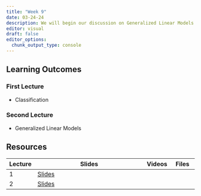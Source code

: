 ```yaml
---
title: "Week 9"
date: 03-24-24
description: We will begin our discussion on Generalized Linear Models
editor: visual
draft: false
editor_options: 
  chunk_output_type: console
---
```


## Learning Outcomes

### First Lecture

-   Classification

### Second Lecture

-   Generalized Linear Models

## Resources

| Lecture | Slides                                                         | Videos | Files |
|----------|------------------------------------------|----------|----------|
| 1       | [Slides](https://m408.inqs.info/lectures/9a.html#/title-slide) |        |       |
| 2       | [Slides](https://m408.inqs.info/lectures/9b.html#/title-slide) |        |       |
